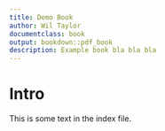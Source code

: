 ```yaml
---
title: Demo Book
author: Wil Taylor
documentclass: book
output: bookdown::pdf_book
description: Example book bla bla bla
---
```


# Intro
This is some text in the index file.
